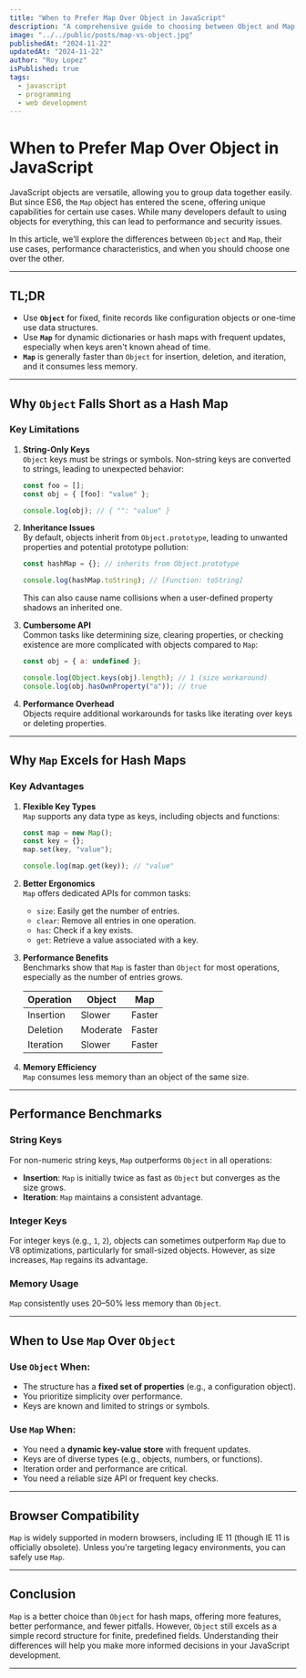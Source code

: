```yaml
---
title: "When to Prefer Map Over Object in JavaScript"
description: "A comprehensive guide to choosing between Object and Map in JavaScript, complete with use cases, performance benchmarks, and practical advice."
image: "../../public/posts/map-vs-object.jpg"
publishedAt: "2024-11-22"
updatedAt: "2024-11-22"
author: "Roy Lopez"
isPublished: true
tags:
  - javascript
  - programming
  - web development
---
```


# When to Prefer Map Over Object in JavaScript

JavaScript objects are versatile, allowing you to group data together easily. But since ES6, the `Map` object has entered the scene, offering unique capabilities for certain use cases. While many developers default to using objects for everything, this can lead to performance and security issues.

In this article, we’ll explore the differences between `Object` and `Map`, their use cases, performance characteristics, and when you should choose one over the other.

---

## TL;DR

- Use **`Object`** for fixed, finite records like configuration objects or one-time use data structures.
- Use **`Map`** for dynamic dictionaries or hash maps with frequent updates, especially when keys aren't known ahead of time.
- **`Map`** is generally faster than `Object` for insertion, deletion, and iteration, and it consumes less memory.

---

## Why `Object` Falls Short as a Hash Map

### **Key Limitations**

1. **String-Only Keys**  
   `Object` keys must be strings or symbols. Non-string keys are converted to strings, leading to unexpected behavior:

   ```javascript
   const foo = [];
   const obj = { [foo]: "value" };

   console.log(obj); // { "": "value" }
   ```

2. **Inheritance Issues**  
   By default, objects inherit from `Object.prototype`, leading to unwanted properties and potential prototype pollution:

   ```javascript
   const hashMap = {}; // inherits from Object.prototype

   console.log(hashMap.toString); // [Function: toString]
   ```

   This can also cause name collisions when a user-defined property shadows an inherited one.

3. **Cumbersome API**  
   Common tasks like determining size, clearing properties, or checking existence are more complicated with objects compared to `Map`:

   ```javascript
   const obj = { a: undefined };

   console.log(Object.keys(obj).length); // 1 (size workaround)
   console.log(obj.hasOwnProperty("a")); // true
   ```

4. **Performance Overhead**  
   Objects require additional workarounds for tasks like iterating over keys or deleting properties.

---

## Why `Map` Excels for Hash Maps

### **Key Advantages**

1. **Flexible Key Types**  
   `Map` supports any data type as keys, including objects and functions:

   ```javascript
   const map = new Map();
   const key = {};
   map.set(key, "value");

   console.log(map.get(key)); // "value"
   ```

2. **Better Ergonomics**  
   `Map` offers dedicated APIs for common tasks:

   - `size`: Easily get the number of entries.
   - `clear`: Remove all entries in one operation.
   - `has`: Check if a key exists.
   - `get`: Retrieve a value associated with a key.

3. **Performance Benefits**  
   Benchmarks show that `Map` is faster than `Object` for most operations, especially as the number of entries grows.

   | Operation | Object   | Map    |
   | --------- | -------- | ------ |
   | Insertion | Slower   | Faster |
   | Deletion  | Moderate | Faster |
   | Iteration | Slower   | Faster |

4. **Memory Efficiency**  
   `Map` consumes less memory than an object of the same size.

---

## Performance Benchmarks

### **String Keys**

For non-numeric string keys, `Map` outperforms `Object` in all operations:

- **Insertion**: `Map` is initially twice as fast as `Object` but converges as the size grows.
- **Iteration**: `Map` maintains a consistent advantage.

### **Integer Keys**

For integer keys (e.g., `1`, `2`), objects can sometimes outperform `Map` due to V8 optimizations, particularly for small-sized objects. However, as size increases, `Map` regains its advantage.

### **Memory Usage**

`Map` consistently uses 20–50% less memory than `Object`.

---

## When to Use `Map` Over `Object`

### **Use `Object` When:**

- The structure has a **fixed set of properties** (e.g., a configuration object).
- You prioritize simplicity over performance.
- Keys are known and limited to strings or symbols.

### **Use `Map` When:**

- You need a **dynamic key-value store** with frequent updates.
- Keys are of diverse types (e.g., objects, numbers, or functions).
- Iteration order and performance are critical.
- You need a reliable size API or frequent key checks.

---

## Browser Compatibility

`Map` is widely supported in modern browsers, including IE 11 (though IE 11 is officially obsolete). Unless you're targeting legacy environments, you can safely use `Map`.

---

## Conclusion

`Map` is a better choice than `Object` for hash maps, offering more features, better performance, and fewer pitfalls. However, `Object` still excels as a simple record structure for finite, predefined fields. Understanding their differences will help you make more informed decisions in your JavaScript development.

---
